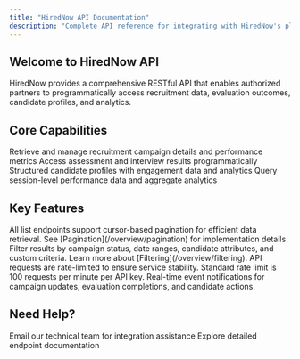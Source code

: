 ```yaml
---
title: "HiredNow API Documentation"
description: "Complete API reference for integrating with HiredNow's platform. Access campaign data, evaluation results, candidate insights, and analytics."
---
```


## Welcome to HiredNow API

HiredNow provides a comprehensive RESTful API that enables authorized partners to programmatically access recruitment data, evaluation outcomes, candidate profiles, and analytics.

## Core Capabilities

<CardGroup cols={2}>
  <Card title="Campaign Analytics" icon="bullhorn" href="/api-reference/endpoint/list">
    Retrieve and manage recruitment campaign details and performance metrics
  </Card>
  <Card title="Evaluation Results" icon="chart-line" href="/api-reference/endpoint/campaigns-results">
    Access assessment and interview results programmatically
  </Card>
  <Card title="Candidate Insights" icon="users" href="/overview/introduction">
    Structured candidate profiles with engagement data and analytics
  </Card>
  <Card title="Session Analytics" icon="gauge-high" href="/api-reference/endpoint/session-results">
    Query session-level performance data and aggregate analytics
  </Card>
</CardGroup>

## Key Features

<AccordionGroup>
  <Accordion title="Pagination Support" icon="list">
    All list endpoints support cursor-based pagination for efficient data retrieval. See [Pagination](/overview/pagination) for implementation details.
  </Accordion>
  <Accordion title="Advanced Filtering" icon="filter">
    Filter results by campaign status, date ranges, candidate attributes, and custom criteria. Learn more about [Filtering](/overview/filtering).
  </Accordion>
  <Accordion title="Rate Limiting" icon="gauge">
    API requests are rate-limited to ensure service stability. Standard rate limit is 100 requests per minute per API key.
  </Accordion>
  <Accordion title="Webhooks (Coming Soon)" icon="webhook">
    Real-time event notifications for campaign updates, evaluation completions, and candidate actions.
  </Accordion>
</AccordionGroup>

## Need Help?

<CardGroup cols={2}>
  <Card title="Developer Support" icon="headset" href="mailto:devsupport@hirednow.com">
    Email our technical team for integration assistance
  </Card>
  <Card title="API Reference" icon="code" href="/api-reference/endpoint/list">
    Explore detailed endpoint documentation
  </Card>
</CardGroup>